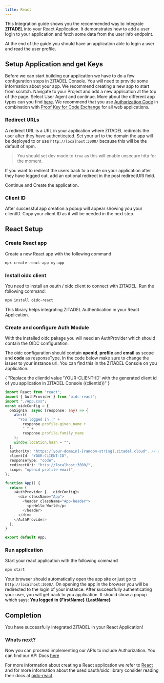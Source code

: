 ```yaml
---
title: React
---
```



This Integration guide shows you the recommended way to integrate **ZITADEL** into your React Application.
It demonstrates how to add a user login to your application and fetch some data from the user info endpoint.

At the end of the guide you should have an application able to login a user and read the user profile.

## Setup Application and get Keys

Before we can start building our application we have to do a few configuration steps in ZITADEL Console.
You will need to provide some information about your app. We recommend creating a new app to start from scratch. Navigate to your Project and add a new application at the top of the page.
Select User Agent and continue. More about the different app types can you find [here](../../guides/integrate/oauth-recommended-flows#different-client-profiles).
We recommend that you use [Authorization Code](../../apis/openidoauth/grant-types#authorization-code) in combination with [Proof Key for Code Exchange](../../apis/openidoauth/grant-types#proof-key-for-code-exchange) for all web applications.

### Redirect URLs

A redirect URL is a URL in your application where ZITADEL redirects the user after they have authenticated. Set your url to the domain the app will be deployed to or use `http://localhost:3000/` because this will be the default of npm.

> You should set dev mode to `true` as this will enable unsecure http for the moment.

If you want to redirect the users back to a route on your application after they have logged out, add an optional redirect in the post redirectURI field.

Continue and Create the application.

### Client ID

After successful app creation a popup will appear showing you your clientID.
Copy your client ID as it will be needed in the next step.

## React Setup

### Create React app

Create a new React app with the following command

```bash
npx create-react-app my-app
```

### Install oidc client

You need to install an oauth / oidc client to connect with ZITADEL. Run the following command:

```bash
npm install oidc-react
```

This library helps integrating ZITADEL Authentication in your React Application.

### Create and configure Auth Module

With the installed oidc pakage you will need an AuthProvider which should contain the OIDC configuration.

The oidc configuration should contain **openid**, **profile** and **email** as scope and **code** as responseType.
In the code below make sure to change the issuer to your instance url. You can find this in the ZITADEL Console on you application.

<EnvInterpolate>
  {
    "Replace the clientId value 'YOUR-CLIENT-ID' with the generated client id of you application in ZITADEL Console ({clientId})"
  }
</EnvInterpolate>

```ts
import React from "react";
import { AuthProvider } from "oidc-react";
import "./App.css";
const oidcConfig = {
  onSignIn: async (response: any) => {
    alert(
      "You logged in :" +
        response.profile.given_name +
        " " +
        response.profile.family_name
    );
    window.location.hash = "";
  },
  authority: "https:/[your-domain]-[random-string].zitadel.cloud", // replace with your instance
  clientId: "YOUR-CLIENT-ID",
  responseType: "code",
  redirectUri: "http://localhost:3000/",
  scope: "openid profile email",
};

function App() {
  return (
    <AuthProvider {...oidcConfig}>
      <div className="App">
        <header className="App-header">
          <p>Hello World</p>
        </header>
      </div>
    </AuthProvider>
  );
}

export default App;
```

### Run application

Start your react application with the following command

```bash
npm start
```

Your browser should automatically open the app site or just go to `http://localhost:3000/`.
On opening the app in the browser you will be redirected to the login of your instance.
After successfully authenticating your user, you will get back to you application.
It should show a popup which says: **You logged in {FirstName} {LastName}**

## Completion

You have successfully integrated ZITADEL in your React Application!

### Whats next?

Now you can proceed implementing our APIs to include Authorization. You can find our API Docs [here](../../apis/introduction)

For more information about creating a React application we refer to [React](https://reactjs.org/docs/getting-started.html) and for more information about the used oauth/oidc library consider reading their docs at [oidc-react](https://www.npmjs.com/package/oidc-react).
